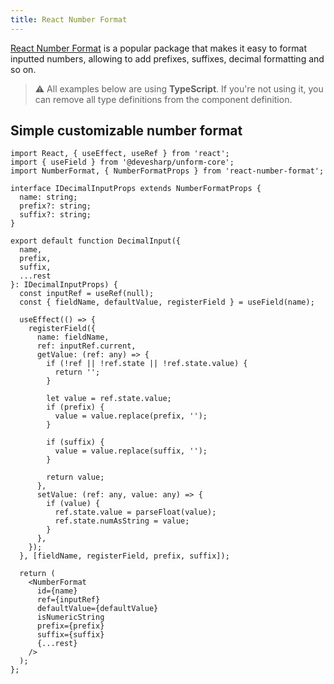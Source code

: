 ```yaml
---
title: React Number Format
---
```


[React Number Format](https://www.npmjs.com/package/react-number-format) is a popular package that makes it easy to format inputted numbers, allowing to add prefixes, suffixes, decimal formatting and so on.

> ⚠️ All examples below are using **TypeScript**. If you're not using it, you can remove all type definitions from the component definition.

## Simple customizable number format

```tsx lineNumbers=true
import React, { useEffect, useRef } from 'react';
import { useField } from '@devesharp/unform-core';
import NumberFormat, { NumberFormatProps } from 'react-number-format';

interface IDecimalInputProps extends NumberFormatProps {
  name: string;
  prefix?: string;
  suffix?: string;
}

export default function DecimalInput({
  name,
  prefix,
  suffix,
  ...rest
}: IDecimalInputProps) {
  const inputRef = useRef(null);
  const { fieldName, defaultValue, registerField } = useField(name);

  useEffect(() => {
    registerField({
      name: fieldName,
      ref: inputRef.current,
      getValue: (ref: any) => {
        if (!ref || !ref.state || !ref.state.value) {
          return '';
        }

        let value = ref.state.value;
        if (prefix) {
          value = value.replace(prefix, '');
        }

        if (suffix) {
          value = value.replace(suffix, '');
        }

        return value;
      },
      setValue: (ref: any, value: any) => {
        if (value) {
          ref.state.value = parseFloat(value);
          ref.state.numAsString = value;
        }
      },
    });
  }, [fieldName, registerField, prefix, suffix]);

  return (
    <NumberFormat
      id={name}
      ref={inputRef}
      defaultValue={defaultValue}
      isNumericString
      prefix={prefix}
      suffix={suffix}
      {...rest}
    />
  );
};
```
